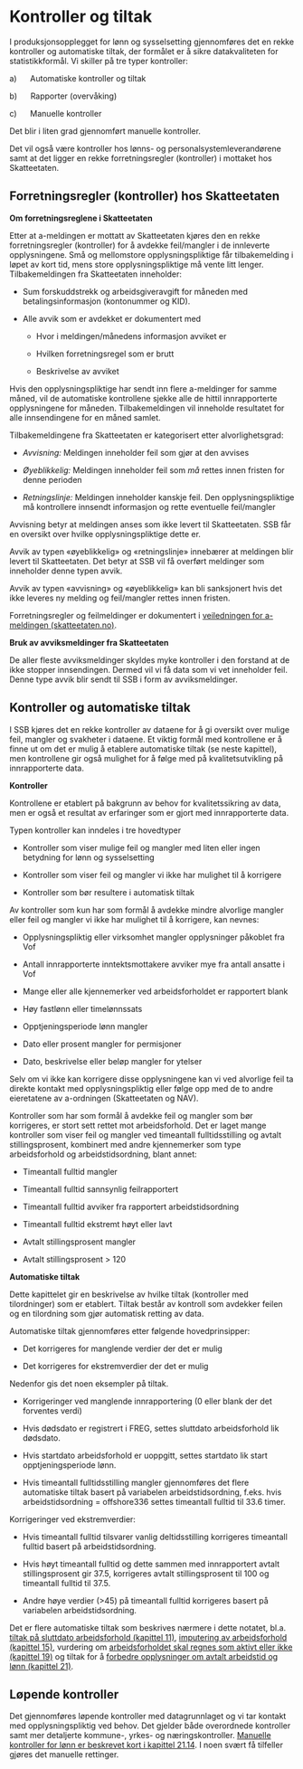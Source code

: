 # Kontroller og tiltak

I produksjonsopplegget for lønn og sysselsetting gjennomføres det en
rekke kontroller og automatiske tiltak, der formålet er å sikre
datakvaliteten for statistikkformål. Vi skiller på tre typer kontroller:

a)      Automatiske kontroller og tiltak

b)      Rapporter (overvåking)

c)      Manuelle kontroller

Det blir i liten grad gjennomført manuelle kontroller.

Det vil også være kontroller hos lønns- og personalsystemleverandørene
samt at det ligger en rekke forretningsregler (kontroller) i mottaket
hos Skatteetaten.

## Forretningsregler (kontroller) hos Skatteetaten

**Om forretningsreglene i Skatteetaten** 

Etter at a-meldingen er mottatt av Skatteetaten kjøres den en rekke
forretningsregler (kontroller) for å avdekke feil/mangler i de
innleverte opplysningene. Små og mellomstore opplysningspliktige får
tilbakemelding i løpet av kort tid, mens store opplysningspliktige må
vente litt lenger. Tilbakemeldingen fra Skatteetaten inneholder:

-   Sum forskuddstrekk og arbeidsgiveravgift for måneden med
    betalingsinformasjon (kontonummer og KID).

-   Alle avvik som er avdekket er dokumentert med

    -   Hvor i meldingen/månedens informasjon avviket er

    -   Hvilken forretningsregel som er brutt

    -   Beskrivelse av avviket

Hvis den opplysningspliktige har sendt inn flere a-meldinger for samme
måned, vil de automatiske kontrollene sjekke alle de hittil
innrapporterte opplysningene for måneden. Tilbakemeldingen vil inneholde
resultatet for alle innsendingene for en måned samlet.

Tilbakemeldingene fra Skatteetaten er kategorisert etter
alvorlighetsgrad:

-   *Avvisning:* Meldingen inneholder feil som gjør at den avvises

-   *Øyeblikkelig:* Meldingen inneholder feil som *må* rettes innen
    fristen for denne perioden

-   *Retningslinje:* Meldingen inneholder kanskje feil. Den
    opplysningspliktige må kontrollere innsendt informasjon og rette
    eventuelle feil/mangler

Avvisning betyr at meldingen anses som ikke levert til Skatteetaten. SSB
får en oversikt over hvilke opplysningspliktige dette er.

Avvik av typen «øyeblikkelig» og «retningslinje» innebærer at meldingen
blir levert til Skatteetaten. Det betyr at SSB vil få overført meldinger
som inneholder denne typen avvik.

Avvik av typen «avvisning» og «øyeblikkelig» kan bli sanksjonert hvis
det ikke leveres ny melding og feil/mangler rettes innen fristen.

Forretningsregler og feilmeldinger er dokumentert i
[veiledningen for a-meldingen (skatteetaten.no)](https://www.skatteetaten.no/bedrift-og-organisasjon/arbeidsgiver/a-meldingen/veiledning/feilmeldinger-magnetedag-og-tilbakemelding/oversikt-over-feilmeldinger-magnetedag/).

**Bruk av avviksmeldinger fra Skatteetaten** 

De aller fleste avviksmeldinger skyldes myke kontroller i den forstand
at de ikke stopper innsendingen. Dermed vil vi få data som vi vet
inneholder feil. Denne type avvik blir sendt til SSB i form av
avviksmeldinger.

## Kontroller og automatiske tiltak

I SSB kjøres det en rekke kontroller av dataene for å gi oversikt over
mulige feil, mangler og svakheter i dataene. Et viktig formål med
kontrollene er å finne ut om det er mulig å etablere automatiske tiltak
(se neste kapittel), men kontrollene gir også mulighet for å følge med
på kvalitetsutvikling på innrapporterte data.

**Kontroller**

Kontrollene er etablert på bakgrunn av behov for kvalitetssikring av
data, men er også et resultat av erfaringer som er gjort med
innrapporterte data.

Typen kontroller kan inndeles i tre hovedtyper

-   Kontroller som viser mulige feil og mangler med liten eller ingen
    betydning for lønn og sysselsetting

-   Kontroller som viser feil og mangler vi ikke har mulighet til å
    korrigere

-   Kontroller som bør resultere i automatisk tiltak

Av kontroller som kun har som formål å avdekke mindre alvorlige mangler
eller feil og mangler vi ikke har mulighet til å korrigere, kan nevnes:

-   Opplysningspliktig eller virksomhet mangler opplysninger påkoblet
    fra Vof

-   Antall innrapporterte inntektsmottakere avviker mye fra antall
    ansatte i Vof

-   Mange eller alle kjennemerker ved arbeidsforholdet er rapportert
    blank

-   Høy fastlønn eller timelønnssats

-   Opptjeningsperiode lønn mangler

-   Dato eller prosent mangler for permisjoner

-   Dato, beskrivelse eller beløp mangler for ytelser

Selv om vi ikke kan korrigere disse opplysningene kan vi ved alvorlige
feil ta direkte kontakt med opplysningspliktig eller følge opp med de to
andre eieretatene av a-ordningen (Skatteetaten og NAV).

Kontroller som har som formål å avdekke feil og mangler som bør
korrigeres, er stort sett rettet mot arbeidsforhold. Det er laget mange
kontroller som viser feil og mangler ved timeantall fulltidsstilling og
avtalt stillingsprosent, kombinert med andre kjennemerker som type
arbeidsforhold og arbeidstidsordning, blant annet:

-   Timeantall fulltid mangler

-   Timeantall fulltid sannsynlig feilrapportert

-   Timeantall fulltid avviker fra rapportert arbeidstidsordning

-   Timeantall fulltid ekstremt høyt eller lavt

-   Avtalt stillingsprosent mangler

-   Avtalt stillingsprosent \> 120

**Automatiske tiltak**

Dette kapittelet gir en beskrivelse av hvilke tiltak (kontroller med
tilordninger) som er etablert. Tiltak består av kontroll som avdekker
feilen og en tilordning som gjør automatisk retting av data.

Automatiske tiltak gjennomføres etter følgende hovedprinsipper:

-   Det korrigeres for manglende verdier der det er mulig

-   Det korrigeres for ekstremverdier der det er mulig

Nedenfor gis det noen eksempler på tiltak.

-   Korrigeringer ved manglende innrapportering (0 eller blank der det
    forventes verdi)

```{=html}
<!-- -->
```
-   Hvis dødsdato er registrert i FREG, settes sluttdato arbeidsforhold
    lik dødsdato.

-   Hvis startdato arbeidsforhold er uoppgitt, settes startdato lik
    start opptjeningsperiode lønn.

-   Hvis timeantall fulltidsstilling mangler gjennomføres det flere
    automatiske tiltak basert på variabelen arbeidstidsordning, f.eks.
    hvis arbeidstidsordning = offshore336 settes timeantall fulltid til
    33.6 timer.

Korrigeringer ved ekstremverdier:

-   Hvis timeantall fulltid tilsvarer vanlig deltidsstilling korrigeres
    timeantall fulltid basert på arbeidstidsordning.

-   Hvis høyt timeantall fulltid og dette sammen med innrapportert
    avtalt stillingsprosent gir 37.5, korrigeres avtalt stillingsprosent
    til 100 og timeantall fulltid til 37.5.

-   Andre høye verdier (\>45) på timeantall fulltid korrigeres basert på
    variabelen arbeidstidsordning.

Det er flere automatiske tiltak som beskrives nærmere i dette notatet,
bl.a. [tiltak på sluttdato arbeidsforhold (kapittel 11)](Tiltak-sluttdato.html), [imputering
av arbeidsforhold (kapittel 15)](Imputering-fra-perioden-før.html), vurdering om [arbeidsforholdet skal
regnes som aktivt eller ikke (kapittel 19)](Klassifisering-arbfogsyss.html) og tiltak for å [forbedre
opplysninger om avtalt arbeidstid og lønn (kapittel 21)](Håndtering-lønn-avtaltarbtid.html).

## Løpende kontroller

Det gjennomføres løpende kontroller med datagrunnlaget og vi tar kontakt
med opplysningspliktig ved behov. Det gjelder både overordnede
kontroller samt mer detaljerte kommune-, yrkes- og næringskontroller.
[Manuelle kontroller for lønn er beskrevet kort i kapittel 21.14](#manuelle-kontroller-og-korrigeringer-av-lønn). I noen
svært få tilfeller gjøres det manuelle rettinger.

